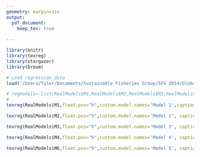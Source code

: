 ```yaml
---
geometry: margin=1in
output: 
  pdf_document: 
    keep_tex: true
    
---
```


\pagenumbering{gobble}  

```r
library(knitr)
library(texreg)
library(stargazer)
library(broom)

# Load regression data
load('/Users/Tyler/Documents/Sustainable Fisheries Group/SFG 2014/Global Fishery Potential/Results/4.2/Data/PrmRegressions.Rdata')

# regmodels<-list(RealModels$M1,RealModels$M2,RealModels$M3,RealModels$M4,RealModels$M6)
# 
texreg(RealModels$M1,float.pos="h",custom.model.names='Model 1',caption.above=T, caption='Summary statistics for model 1', single.row=T)

texreg(RealModels$M2,float.pos="h",custom.model.names='Model 2', caption.above=T, caption='Summary statistics for model 2', single.row=T)

texreg(RealModels$M3,float.pos="h",custom.model.names='Model 3', caption.above=T, caption='Summary statistics for model 3', single.row=T)

texreg(RealModels$M4,float.pos="h",custom.model.names='Model 4', caption.above=T, caption='Summary statistics for model 4', single.row=T)

texreg(RealModels$M6,float.pos="h",custom.model.names='Model 5', caption.above=T, caption='Summary statistics for model 5', single.row=T)

```